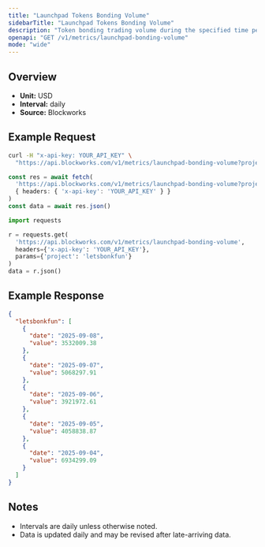 ```yaml
---
title: "Launchpad Tokens Bonding Volume"
sidebarTitle: "Launchpad Tokens Bonding Volume"
description: "Token bonding trading volume during the specified time period for given launchpad."
openapi: "GET /v1/metrics/launchpad-bonding-volume"
mode: "wide"
---
```


## Overview

- **Unit:** USD
- **Interval:** daily
- **Source:** Blockworks

## Example Request

<CodeGroup>

```bash cURL
curl -H "x-api-key: YOUR_API_KEY" \
  "https://api.blockworks.com/v1/metrics/launchpad-bonding-volume?project=letsbonkfun"
```

```typescript TypeScript
const res = await fetch(
  'https://api.blockworks.com/v1/metrics/launchpad-bonding-volume?project=letsbonkfun',
  { headers: { 'x-api-key': 'YOUR_API_KEY' } }
)
const data = await res.json()
```

```python Python
import requests

r = requests.get(
  'https://api.blockworks.com/v1/metrics/launchpad-bonding-volume',
  headers={'x-api-key': 'YOUR_API_KEY'},
  params={'project': 'letsbonkfun'}
)
data = r.json()
```

</CodeGroup>

## Example Response

```json
{
  "letsbonkfun": [
    {
      "date": "2025-09-08",
      "value": 3532009.38
    },
    {
      "date": "2025-09-07",
      "value": 5068297.91
    },
    {
      "date": "2025-09-06",
      "value": 3921972.61
    },
    {
      "date": "2025-09-05",
      "value": 4058838.87
    },
    {
      "date": "2025-09-04",
      "value": 6934299.09
    }
  ]
}
```

## Notes
- Intervals are daily unless otherwise noted.
- Data is updated daily and may be revised after late-arriving data.